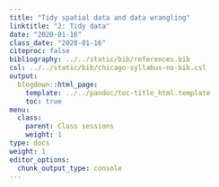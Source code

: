 ```yaml
---
title: "Tidy spatial data and data wrangling"
linktitle: "2: Tidy data"
date: "2020-01-16"
class_date: "2020-01-16"
citeproc: false
bibliography: ../../static/bib/references.bib
csl: ../../static/bib/chicago-syllabus-no-bib.csl
output:
  blogdown::html_page:
    template: ../../pandoc/toc-title_html.template
    toc: true
menu:
  class:
    parent: Class sessions
    weight: 1
type: docs
weight: 1
editor_options:
  chunk_output_type: console
---
```

